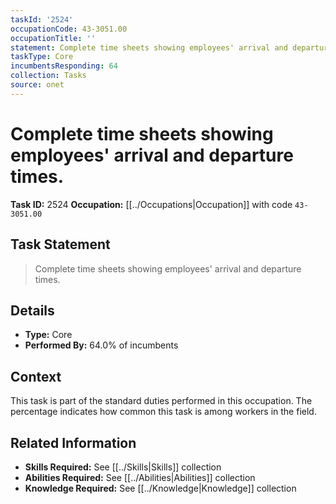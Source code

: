 ```yaml
---
taskId: '2524'
occupationCode: 43-3051.00
occupationTitle: ''
statement: Complete time sheets showing employees' arrival and departure times.
taskType: Core
incumbentsResponding: 64
collection: Tasks
source: onet
---
```

# Complete time sheets showing employees' arrival and departure times.

**Task ID:** 2524
**Occupation:** [[../Occupations|Occupation]] with code `43-3051.00`

## Task Statement

> Complete time sheets showing employees' arrival and departure times.

## Details

- **Type:** Core
- **Performed By:** 64.0% of incumbents

## Context

This task is part of the standard duties performed in this occupation. The percentage indicates how common this task is among workers in the field.

## Related Information

- **Skills Required:** See [[../Skills|Skills]] collection
- **Abilities Required:** See [[../Abilities|Abilities]] collection
- **Knowledge Required:** See [[../Knowledge|Knowledge]] collection
